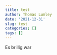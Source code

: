 ```yaml
---
title: test
author: Thomas Lumley
date: '2021-12-31'
slug: test
categories: []
tags: []
---
```


Es brillig war